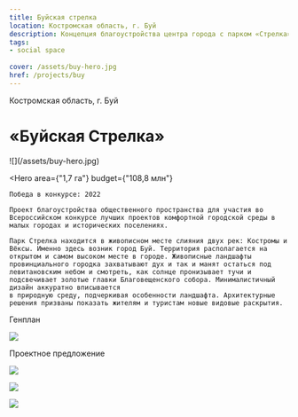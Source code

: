```yaml
---
title: Буйская стрелка
location: Костромская область, г. Буй
description: Концепция благоустройства центра города с парком «Стрелка»
tags:
- social space
    
cover: /assets/buy-hero.jpg
href: /projects/buy
---
```


Костромская область, г. Буй

# «Буйская Стрелка»

<Wide ar="16/11">
    ![](/assets/buy-hero.jpg)
</Wide>

<Hero
    area={"1,7 га"}
    budget={"108,8 млн"}
>
    Победа в конкурсе: 2022  

    Проект благоустройства общественного пространства для участия во Всероссийском конкурсе лучших проектов комфортной городской среды в малых городах и исторических поселениях.

    Парк Стрелка находится в живописном месте слияния двух рек: Костромы и Вёксы. Именно здесь возник город Буй. Территория располагается на открытом и самом высоком месте в городе. Живописные ландшафты провинциального городка захватывают дух и так и манят остаться под левитановским небом и смотреть, как солнце пронизывает тучи и подсвечивает золотые главки Благовещенского собора. Минималистичный дизайн аккуратно вписывается 
    в природную среду, подчеркивая особенности ландшафта. Архитектурные решения призваны показать жителям и туристам новые видовые раскрытия.
</Hero>

Генплан

![](/assets/buy-00.jpg)

Проектное предложение

![](/assets/buy-01.jpg)

![](/assets/buy-02.jpg)

![](/assets/buy-03.jpg)


